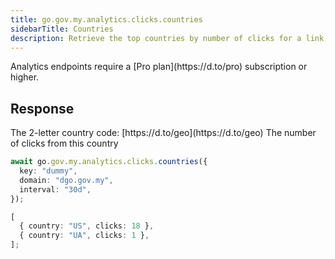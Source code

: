 ```yaml
---
title: go.gov.my.analytics.clicks.countries
sidebarTitle: Countries
description: Retrieve the top countries by number of clicks for a link, a domain, or the authenticated workspace.
---
```



<Note>
  Analytics endpoints require a [Pro plan](https://d.to/pro) subscription or
  higher.
</Note>

<AnalyticsArguments />

## Response

<ResponseField name="country" type="string" required>
  The 2-letter country code: [https://d.to/geo](https://d.to/geo)
</ResponseField>

<ResponseField name="clicks" type="number" required>
  The number of clicks from this country
</ResponseField>

<RequestExample>

```typescript
await go.gov.my.analytics.clicks.countries({
  key: "dummy",
  domain: "dgo.gov.my",
  interval: "30d",
});
```

</RequestExample>

<ResponseExample>

```typescript
[
  { country: "US", clicks: 18 },
  { country: "UA", clicks: 1 },
];
```

</ResponseExample>
